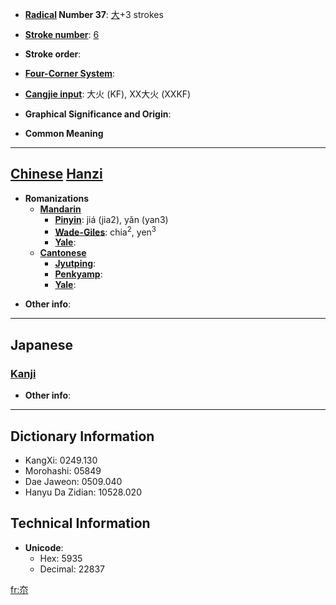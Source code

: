 * '''[[Wiktionary:Chinese radical index| Radical]] Number 37''': [[Wiktionary:Chinese radical index 大|大]]+3 strokes

* '''[[Wiktionary:Chinese total strokes index|Stroke number]]''': [[Wiktionary:Chinese total strokes index 6|6]]

* '''Stroke order''': 

* '''[[Wiktionary:Chinese four corner index|Four-Corner System]]''': 

* '''[[Wiktionary:Chinese Cangjie index|Cangjie input]]''': 大火 (KF), XX大火 (XXKF)

* '''Graphical Significance and Origin''': 

* '''Common Meaning'''

----

== [[Chinese]] [[Hanzi]] ==

* '''Romanizations'''
** '''[[Mandarin]]'''
*** '''[[Pinyin]]''': jiá (jia2), yǎn (yan3)
*** '''[[Wade-Giles]]''': chia<sup>2</sup>, yen<sup>3</sup>
*** '''[[Yale]]''': 
** '''[[Cantonese]]'''
*** '''[[Jyutping]]''':
*** '''[[Penkyamp]]''': 
*** '''[[Yale]]''': 

* '''Other info''': 

----

==Japanese==
===[[Kanji]]===
{{kanji|on readings=[[えん]] (en), [[たう]] (tau), [[とう]] (tō)
|kun readings=[[すすむ]] (susumu)
}}

* '''Other info''':  

----

== Dictionary Information ==

* KangXi: 0249.130
* Morohashi: 05849
* Dae Jaweon: 0509.040
* Hanyu Da Zidian: 10528.020

== Technical Information ==

* '''Unicode''':
** Hex: 5935
** Decimal: 22837

[[fr:夵]]